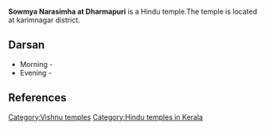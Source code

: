{{Use dmy dates|date=June 2018}}
{{Use Indian English|date=June 2018}}
{{Infobox Hindu temple
| name                    = Sowmya Narasimha at Dharmapuri 
| image              = 
| alt          =
| map_type        = 
| map_caption        = 
| coordinates        = 
| country            = India
| state              = 
| district           = 
| location           = karimnagar district
| elevation_m        =
| deity  = narasimha and bhrahma
| facade_direction = 
| temple_tank        = 
| tower              = 
| festivals= 
| architecture       = 
| temple_quantity  =
| monument_quantity=
| inscriptions       =
| creator            =
| website            = 
}}
'''Sowmya Narasimha at Dharmapuri''' is a Hindu temple.The temple is located at karimnagar district.

==Darsan==
* Morning - 
* Evening - 


==References==


[[Category:Vishnu temples]]
[[Category:Hindu temples in Kerala]]